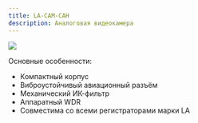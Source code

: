 ```yaml
---
title: LA-CAM-CAH
description: Аналоговая видеокамера
---
```


![](/img/MiniBox300x244-cutout.png)

Основные особенности:

* Компактный корпус
* Виброустойчивый авиационный разъём
* Механический ИК-фильтр
* Аппаратный WDR
* Совместима со всеми регистраторами марки LA

